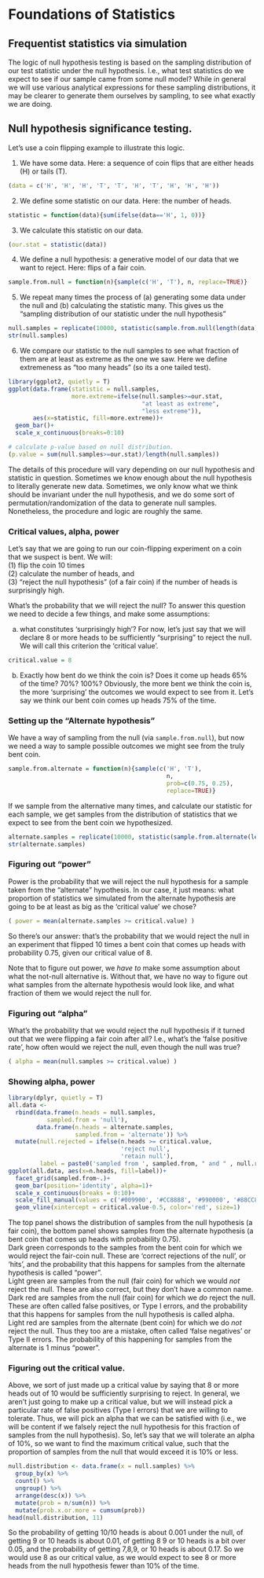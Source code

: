 # Foundations of Statistics {#NHST}

## Frequentist statistics via simulation {#NHST-simulation}

The logic of null hypothesis testing is based on the sampling distribution of our test statistic under the null hypothesis.  I.e., what test statistics do we expect to see if our sample came from some null model?  While in general we will use various analytical expressions for these sampling distributions, it may be clearer to generate them ourselves by sampling, to see what exactly we are doing.

## Null hypothesis significance testing.

Let's use a coin flipping example to illustrate this logic.  

1) We have some data.  Here: a sequence of coin flips that are either heads (H) or tails (T). 

```r
(data = c('H', 'H', 'H', 'T', 'T', 'H', 'T', 'H', 'H', 'H'))
```

2) We define some statistic on our data.  Here: the number of heads.

```r
statistic = function(data){sum(ifelse(data=='H', 1, 0))}
```

3) We calculate this statistic on our data.

```r
(our.stat = statistic(data))
```

4) We define a null hypothesis: a generative model of our data that we want to reject.  Here: flips of a fair coin.

```r
sample.from.null = function(n){sample(c('H', 'T'), n, replace=TRUE)}
```

5) We repeat many times the process of (a) generating some data under the null and (b) calculating the statistic many.  This gives us the "sampling distribution of our statistic under the null hypothesis"

```r
null.samples = replicate(10000, statistic(sample.from.null(length(data))))
str(null.samples)
```

6) We compare our statistic to the null samples to see what fraction of them are at least as extreme as the one we saw.  Here we define extremeness as "too many heads" (so its a one tailed test).

```r
library(ggplot2, quietly = T)
ggplot(data.frame(statistic = null.samples, 
                  more.extreme=ifelse(null.samples>=our.stat, 
                                      "at least as extreme", 
                                      "less extreme")), 
       aes(x=statistic, fill=more.extreme))+
  geom_bar()+
  scale_x_continuous(breaks=0:10)

# calculate p-value based on null distribution.
(p.value = sum(null.samples>=our.stat)/length(null.samples))
```

The details of this procedure will vary depending on our null hypothesis and statistic in question.  Sometimes we know enough about the null hypothesis to literally generate new data. Sometimes, we only know what we think should be invariant under the null hypothesis, and we do some sort of permutation/randomization of the data to generate null samples.  Nonetheless, the procedure and logic are roughly the same.

### Critical values, alpha, power

Let's say that we are going to run our coin-flipping experiment on a coin that we suspect is bent.  We will:   
(1) flip the coin 10 times   
(2) calculate the number of heads, and   
(3) "reject the null hypothesis" (of a fair coin) if the number of heads is surprisingly high.    

What's the probability that we will reject the null?   To answer this question we need to decide a few things, and make some assumptions:    

(a) what constitutes 'surprisingly high'?  For now, let's just say that we will declare 8 or more heads to be sufficiently "surprising" to reject the null.  We will call this criterion the 'critical value'.   

```r
critical.value = 8
```

(b) Exactly how bent do we think the coin is?  Does it come up heads 65% of the time?  70%?  100%?  Obviously, the more bent we think the coin is, the more 'surprising' the outcomes we would expect to see from it.  Let's say we think our bent coin comes up heads 75% of the time.  

### Setting up the "Alternate hypothesis"

We have a way of sampling from the null (via `sample.from.null`), but now we need a way to sample possible outcomes we might see from the truly bent coin.

```r
sample.from.alternate = function(n){sample(c('H', 'T'), 
                                             n, 
                                             prob=c(0.75, 0.25),
                                             replace=TRUE)}
```

If we sample from the alternative many times, and calculate our statistic for each sample, we get samples from the distribution of statistics that we expect to see from the bent coin we hypothesized.

```r
alternate.samples = replicate(10000, statistic(sample.from.alternate(length(data))))
str(alternate.samples)
```

### Figuring out "power"

Power is the probability that we will reject the null hypothesis for a sample taken from the "alternate" hypothesis.  In our case, it just means: what proportion of statistics we simulated from the alternate hypothesis are going to be at least as big as the 'critical value' we chose?

```r
( power = mean(alternate.samples >= critical.value) )
```

So there's our answer: that's the probability that we would reject the null in an experiment that flipped 10 times a bent coin that comes up heads with probability 0.75, given our critical value of 8.

Note that to figure out power, we *have to* make some assumption about what the not-null alternative is.  Without that, we have no way to figure out what samples from the alternate hypothesis would look like, and what fraction of them we would reject the null for.

### Figuring out "alpha"

What's the probability that we would reject the null hypothesis if it turned out that we were flipping a fair coin after all?  I.e., what's the 'false positive rate', how often would we reject the null, even though the null was true?

```r
( alpha = mean(null.samples >= critical.value) )
```

### Showing alpha, power

```r
library(dplyr, quietly = T)
all.data <- 
  rbind(data.frame(n.heads = null.samples,
           sampled.from = 'null'),
        data.frame(n.heads = alternate.samples,
                   sampled.from = 'alternate')) %>%
  mutate(null.rejected = ifelse(n.heads >= critical.value,
                                'reject null',
                                'retain null'),
         label = paste0('sampled from ', sampled.from, " and " , null.rejected))
ggplot(all.data, aes(x=n.heads, fill=label))+
  facet_grid(sampled.from~.)+
  geom_bar(position='identity', alpha=1)+
  scale_x_continuous(breaks = 0:10)+
  scale_fill_manual(values = c('#009900', '#CC8888', '#990000', '#88CC88'))+
  geom_vline(xintercept = critical.value-0.5, color='red', size=1)
```

The top panel shows the distribution of samples from the null hypothesis (a fair coin), the bottom panel shows samples from the alternate hypothesis (a bent coin that comes up heads with probability 0.75).   
Dark green corresponds to the samples from the bent coin for which we would reject the fair-coin null.  These are 'correct rejections of the null', or 'hits', and the probability that this happens for samples from the alternate hypothesis is called "power".   
Light green are samples from the null (fair coin) for which we would *not* reject the null.  These are also correct, but they don't have a common name.   
Dark red are samples from the null (fair coin) for which we *do* reject the null.  These are often called false positives, or Type I errors, and the probability that this happens for samples from the null hypothesis is called alpha.   
Light red are samples from the alternate (bent coin) for which we do *not* reject the null.  Thus they too are a mistake, often called 'false negatives' or Type II errors.  The probability of this happening for samples from the alternate is 1 minus "power".

### Figuring out the critical value.

Above, we sort of just made up a critical value by saying that 8 or more heads out of 10 would be sufficiently surprising to reject.  In general, we aren't just going to make up a critical value, but we will instead pick a particular rate of false positives (Type I errors) that we are willing to tolerate.  Thus, we will pick an alpha that we can be satisfied with (i.e., we will be content if we falsely reject the null hypothesis for this fraction of samples from the null hypothesis).  So, let's say that we will tolerate an alpha of 10%, so we want to find the maximum critical value, such that the proportion of samples from the null that would exceed it is 10% or less.

```r
null.distribution <- data.frame(x = null.samples) %>%
  group_by(x) %>%
  count() %>%
  ungroup() %>%
  arrange(desc(x)) %>%
  mutate(prob = n/sum(n)) %>%
  mutate(prob.x.or.more = cumsum(prob))
head(null.distribution, 11)
```

So the probability of getting 10/10 heads is about 0.001 under the null, of getting 9 or 10 heads is about 0.01, of getting 8 9 or 10 heads is a bit over 0.05, and the probability of getting 7,8,9, or 10 heads is about 0.17.  So we would use 8 as our critical value, as we would expect to see 8 or more heads from the null hypothesis fewer than 10% of the time.

<!---
## Confidence intervals via bootstrap.

If we want to build a confidence interval, we want to find a range of statistics that are likely to arise from new samples that came from the same population as ours.  Bootstrapping is a general procedure for doing so based on the assumption that our sample corresponds to our best guess about the distribution of the population.  Consequently, we could obtain hypothetical new samples from this population by resampling our sample.  To do this, we:

1) Get some data:

```r
data = c('H', 'H', 'H', 'H', 'T', 'H', 'T', 'H', 'H', 'H')
```

2) Define a statistic that we want a confidence interval on (here, the proportion of heads):

```r
statistic = function(data){sum(ifelse(data=='H', 1, 0))/length(data)}
```

3) Define a resampling function that samples new possible data sets (**of the same size as ours**) from our sample data **with replacement**:

```r
resample = function(data){sample(data, length(data), replace=TRUE)}
```

4) Generate lots of resampled samples, calculate our statistic on each:

```r
bootstrapped.samples = replicate(10000, statistic(resample(data)))
```

5) Calculate a confidence interval from these samples, usually by using the empirical quantile function:

```r
quantile(bootstrapped.samples, c(0.025, 0.975))
```

This procedure is also very general, and can be used to define bootstrapped confidence intervals for any statistic.  The details of the procedure might vary (we might introduce extra variability to our resampling procedure), and its legitimacy depends on the size of the sample being resampled (too small a sample limits the fidelity and appropriateness of the confidence interval -- here our sample is probably too small), and the statistic in question (statistics that are more sensitive to extrema require larger sample sizes and may never be fully tractable via resampling).
--->
